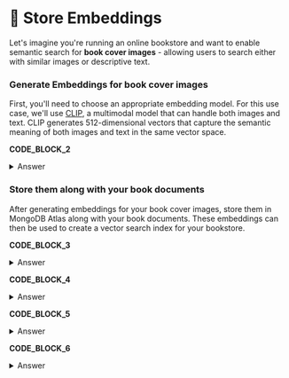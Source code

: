 # 👐 Store Embeddings

Let's imagine you're running an online bookstore and want to enable semantic search for **book cover images** - allowing users to search either with similar images or descriptive text.

### Generate Embeddings for book cover images

First, you'll need to choose an appropriate embedding model. For this use case, we'll use [CLIP](https://huggingface.co/sentence-transformers/clip-ViT-B-32), a multimodal model that can handle both images and text. CLIP generates 512-dimensional vectors that capture the semantic meaning of both images and text in the same vector space.


**CODE_BLOCK_2**

<details>
<summary>Answer</summary>
<div>

```Python
embedding_model.encode(image).tolist()
```

</div>
</details>

### Store them along with your book documents

After generating embeddings for your book cover images, store them in MongoDB Atlas along with your book documents. These embeddings can then be used to create a vector search index for your bookstore.

**CODE_BLOCK_3**

<details>
<summary>Answer</summary>
<div>

```Python
collection.find({})
```

</div>
</details>

**CODE_BLOCK_4**

<details>
<summary>Answer</summary>
<div>

```Python
get_embedding(content, "image")
```

</div>
</details>

**CODE_BLOCK_5**

<details>
<summary>Answer</summary>
<div>

```Python
{"$set": {embedding_field: embedding}}
```

</div>
</details>

**CODE_BLOCK_6**

<details>
<summary>Answer</summary>
<div>

```Python
collection.update_one(filter, update)
```

</div>
</details>
